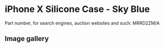 
# iPhone X Silicone Case - Sky Blue

Part number, for search engines, auction websites and such: MRRD2ZM/A

## Image gallery

<div style={{ width: "768px" }}>
  <GalleryComponent
    images={[
      {
        original: "/everysource/MRRD2.webp",
        thumbnail: "/everypreview/MRRD2.webp",
      },
      {
        original: "/everysource/MRRD2_AV1_SILVER.webp",
        thumbnail: "/everypreview/MRRD2_AV1_SILVER.webp",
      },
      {
        original: "/everysource/MRRD2_AV1_SPACE_GRAY.webp",
        thumbnail: "/everypreview/MRRD2_AV1_SPACE_GRAY.webp",
      },
      {
        original: "/everysource/MRRD2_AV2.webp",
        thumbnail: "/everypreview/MRRD2_AV2.webp",
      }
    ]}
  />
</div>
